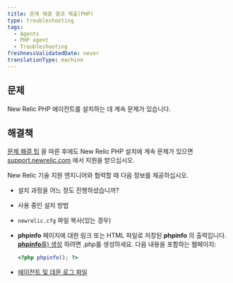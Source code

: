 ```yaml
---
title: 문제 해결 결과 제출(PHP)
type: troubleshooting
tags:
  - Agents
  - PHP agent
  - Troubleshooting
freshnessValidatedDate: never
translationType: machine
---
```


## 문제

New Relic PHP 에이전트를 설치하는 데 계속 문제가 있습니다.

## 해결책

[문제 해결 팁](/docs/apm/agents/php-agent/troubleshooting/no-data-appears-php) 을 따른 후에도 New Relic PHP 설치에 계속 문제가 있으면 [support.newrelic.com](https://support.newrelic.com) 에서 지원을 받으십시오.

New Relic 기술 지원 엔지니어와 협력할 때 다음 정보를 제공하십시오.

* 설치 과정을 어느 정도 진행하셨습니까?

* 사용 중인 설치 방법

* `newrelic.cfg` 파일 복사(있는 경우)

* <DNT>**phpinfo**</DNT> 페이지에 대한 링크 또는 HTML 파일로 저장된 <DNT>**phpinfo**</DNT> 의 출력입니다. [<DNT>**phpinfo**</DNT>를) 생성](/docs/php/php-kb-103) 하려면 .php를 생성하세요. 다음 내용을 포함하는 웹페이지:

  ```php
  <?php phpinfo(); ?>
  ```

* [에이전트 및 데몬 로그 파일](/docs/php/php-kb-105)